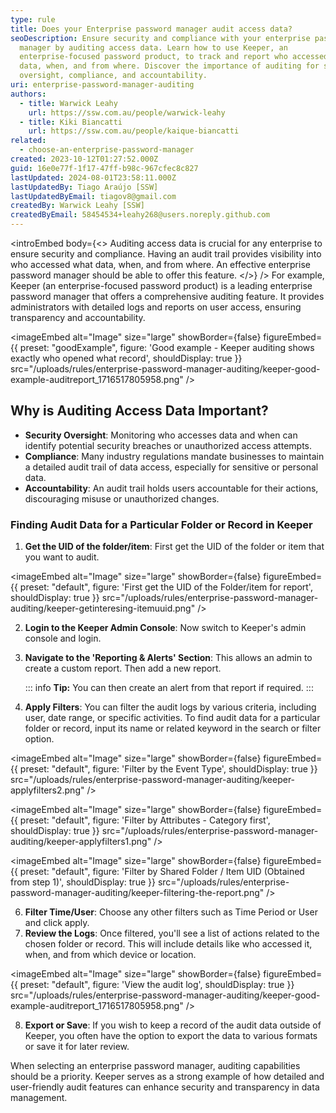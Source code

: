 ```yaml
---
type: rule
title: Does your Enterprise password manager audit access data?
seoDescription: Ensure security and compliance with your enterprise password
  manager by auditing access data. Learn how to use Keeper, an
  enterprise-focused password product, to track and report who accessed what
  data, when, and from where. Discover the importance of auditing for security
  oversight, compliance, and accountability.
uri: enterprise-password-manager-auditing
authors:
  - title: Warwick Leahy
    url: https://ssw.com.au/people/warwick-leahy
  - title: Kiki Biancatti
    url: https://ssw.com.au/people/kaique-biancatti
related:
  - choose-an-enterprise-password-manager
created: 2023-10-12T01:27:52.000Z
guid: 16e0e77f-1f17-47ff-b98c-967cfec8c827
lastUpdated: 2024-08-01T23:58:11.000Z
lastUpdatedBy: Tiago Araújo [SSW]
lastUpdatedByEmail: tiagov8@gmail.com
createdBy: Warwick Leahy [SSW]
createdByEmail: 58454534+leahy268@users.noreply.github.com
---
```

<introEmbed
  body={<>
Auditing access data is crucial for any enterprise to ensure security and compliance. Having an audit trail provides visibility into who accessed what data, when, and from where. An effective enterprise password manager should be able to offer this feature.
  </>}
/>
For example, Keeper (an enterprise-focused password product) is a leading enterprise password manager that offers a comprehensive auditing feature. It provides administrators with detailed logs and reports on user access, ensuring transparency and accountability.

<imageEmbed
  alt="Image"
  size="large"
  showBorder={false}
  figureEmbed={{
    preset: "goodExample",
    figure: 'Good example - Keeper auditing shows exactly who opened what record',
    shouldDisplay: true
  }}
  src="/uploads/rules/enterprise-password-manager-auditing/keeper-good-example-auditreport_1716517805958.png"
/>

## Why is Auditing Access Data Important?

* **Security Oversight**: Monitoring who accesses data and when can identify potential security breaches or unauthorized access attempts.
* **Compliance**: Many industry regulations mandate businesses to maintain a detailed audit trail of data access, especially for sensitive or personal data.
* **Accountability**: An audit trail holds users accountable for their actions, discouraging misuse or unauthorized changes.

### Finding Audit Data for a Particular Folder or Record in Keeper

1. **Get the UID of the folder/item**: First get the UID of the folder or item that you want to audit.

   
<imageEmbed
  alt="Image"
  size="large"
  showBorder={false}
  figureEmbed={{
    preset: "default",
    figure: 'First get the UID of the Folder/item for report',
    shouldDisplay: true
  }}
  src="/uploads/rules/enterprise-password-manager-auditing/keeper-getinteresing-itemuuid.png"
/>

2. **Login to the Keeper Admin Console**: Now switch to Keeper's admin console and login.
3. **Navigate to the 'Reporting & Alerts' Section**: This allows an admin to create a custom report. Then add a new report.

   ::: info
   **Tip:** You can then create an alert from that report if required.
   :::

5. **Apply Filters**: You can filter the audit logs by various criteria, including user, date range, or specific activities. To find audit data for a particular folder or record, input its name or related keyword in the search or filter option.

   
<imageEmbed
  alt="Image"
  size="large"
  showBorder={false}
  figureEmbed={{
    preset: "default",
    figure: 'Filter by the Event Type',
    shouldDisplay: true
  }}
  src="/uploads/rules/enterprise-password-manager-auditing/keeper-applyfilters2.png"
/>
   
<imageEmbed
  alt="Image"
  size="large"
  showBorder={false}
  figureEmbed={{
    preset: "default",
    figure: 'Filter by Attributes - Category first',
    shouldDisplay: true
  }}
  src="/uploads/rules/enterprise-password-manager-auditing/keeper-applyfilters1.png"
/>
   
<imageEmbed
  alt="Image"
  size="large"
  showBorder={false}
  figureEmbed={{
    preset: "default",
    figure: 'Filter by Shared Folder / Item UID (Obtained from step 1)',
    shouldDisplay: true
  }}
  src="/uploads/rules/enterprise-password-manager-auditing/keeper-filtering-the-report.png"
/>

6. **Filter Time/User**: Choose any other filters such as Time Period or User and click apply.
7. **Review the Logs**: Once filtered, you'll see a list of actions related to the chosen folder or record. This will include details like who accessed it, when, and from which device or location.

   
<imageEmbed
  alt="Image"
  size="large"
  showBorder={false}
  figureEmbed={{
    preset: "default",
    figure: 'View the audit log',
    shouldDisplay: true
  }}
  src="/uploads/rules/enterprise-password-manager-auditing/keeper-good-example-auditreport_1716517805958.png"
/>

8. **Export or Save**: If you wish to keep a record of the audit data outside of Keeper, you often have the option to export the data to various formats or save it for later review.

When selecting an enterprise password manager, auditing capabilities should be a priority. Keeper serves as a strong example of how detailed and user-friendly audit features can enhance security and transparency in data management.
